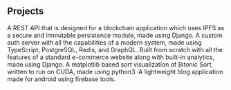 ## Projects

<ProjectCard title="IPFS API" link="https://github.com/underscoreanuj/medical-blockchain" bg="linear-gradient(to right, #D4145A 0%, #FBB03B 100%)">
A REST API that is designed for a blockchain application which uses IPFS as a secure and immutable persistence module, made using Django.
</ProjectCard>

<ProjectCard title="GraphQL Auth Server" link="https://github.com/underscoreanuj/gql-app-server" bg="linear-gradient(to right, #D4145A 0%, #FBB03B 100%)">
A custom auth server with all the capabilities of a modern system, made using TypeScript, PostgreSQL, Redis, and GraphQL.
</ProjectCard>

<ProjectCard title="E Commerce Website" link="https://github.com/underscoreanuj/django-ecomm" bg="linear-gradient(to right, #D4145A 0%, #FBB03B 100%)">
Built from scratch with all the features of a standard e-commerce website along with built-in analytics, made using Django.
</ProjectCard>

<ProjectCard title="Sort Visualization" link="https://github.com/underscoreanuj/bitonic-sort-visualization" bg="linear-gradient(to right, #D4145A 0%, #FBB03B 100%)">
A matplotlib based sort visualization of Bitonic Sort, written to run on CUDA, made using python3.
</ProjectCard>

<ProjectCard title="Android Blog Application" link="https://github.com/underscoreanuj/BlogApp" bg="linear-gradient(to right, #D4145A 0%, #FBB03B 100%)">
A lightweight blog application made for android using firebase tools.
</ProjectCard>